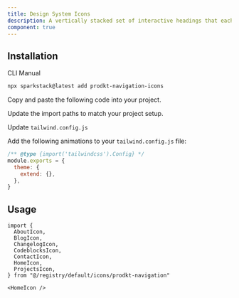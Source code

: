 ```yaml
---
title: Design System Icons
description: A vertically stacked set of interactive headings that each reveal a section of content.
component: true
---
```


<ComponentPreview
  name="HomeIcon"
  description="A vertically stacked set of interactive headings that each reveal a section of content."
/>

<ComponentPreview
  name="ProjectsIcon"
  description="A vertically stacked set of interactive headings that each reveal a section of content."
/>

<ComponentPreview
  name="AboutIcon"
  description="A vertically stacked set of interactive headings that each reveal a section of content."
/>

<ComponentPreview
  name="CodeblocksIcon"
  description="A vertically stacked set of interactive headings that each reveal a section of content."
/>

<ComponentPreview
  name="BlogIcon"
  description="A vertically stacked set of interactive headings that each reveal a section of content."
/>

<ComponentPreview
  name="ChangelogIcon"
  description="A vertically stacked set of interactive headings that each reveal a section of content."
/>

<ComponentPreview
  name="ContactIcon"
  description="A vertically stacked set of interactive headings that each reveal a section of content."
/>

## Installation

<Tabs defaultValue="cli">

<TabsList>
  <TabsTrigger value="cli">CLI</TabsTrigger>
  <TabsTrigger value="manual">Manual</TabsTrigger>
</TabsList>

<TabsContent value="cli">

```bash
npx sparkstack@latest add prodkt-navigation-icons
```

</TabsContent>

<TabsContent value="manual">

<Steps>

<Step>Copy and paste the following code into your project.</Step>

<ComponentSource name="component-library" />

<Step>Update the import paths to match your project setup.</Step>

<Step>Update `tailwind.config.js`</Step>

Add the following animations to your `tailwind.config.js` file:

```js title="tailwind.config.js" {1-2}
/** @type {import('tailwindcss').Config} */
module.exports = {
  theme: {
    extend: {},
  },
}
```

</Steps>

</TabsContent>

</Tabs>

## Usage

```tsx
import {
  AboutIcon,
  BlogIcon,
  ChangelogIcon,
  CodeblocksIcon,
  ContactIcon,
  HomeIcon,
  ProjectsIcon,
} from "@/registry/default/icons/prodkt-navigation"
```

```tsx
<HomeIcon />
```
